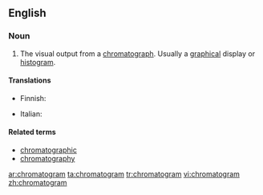 ==English==

===Noun===
{{en-noun}}

# {{analytical chemistry}} The visual output from a [[chromatograph]]. Usually a [[graphical]] display or [[histogram]].

====Translations====
{{trans-top|the visual output from a chromatograph}}
* Finnish: {{t|fi|kromatogrammi}}
{{trans-mid}}
* Italian: {{t-|it|cromatogramma|m}}
{{trans-bottom}}

====Related terms====
* [[chromatographic]]
* [[chromatography]]

[[ar:chromatogram]]
[[ta:chromatogram]]
[[tr:chromatogram]]
[[vi:chromatogram]]
[[zh:chromatogram]]